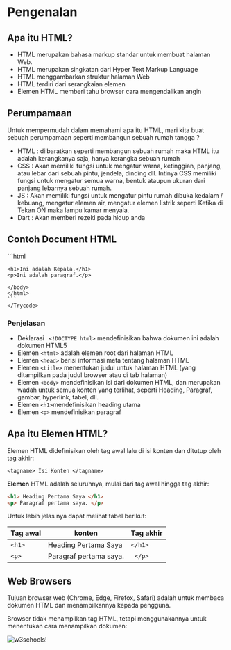 # Pengenalan

## Apa itu HTML?
* HTML merupakan bahasa markup standar untuk membuat halaman Web.
* HTML merupakan singkatan dari Hyper Text Markup Language
* HTML menggambarkan struktur halaman Web
* HTML terdiri dari serangkaian elemen
* Elemen HTML memberi tahu browser cara mengendalikan angin

## Perumpamaan 
Untuk mempermudah dalam memahami apa itu HTML, mari kita buat sebuah perumpamaan seperti membangun sebuah rumah tangga ?
* HTML : diibaratkan seperti membangun sebuah rumah maka HTML itu adalah kerangkanya saja, hanya kerangka sebuah rumah
* CSS : Akan memiliki fungsi untuk mengatur warna, ketinggian, panjang, atau lebar dari sebuah pintu, jendela, dinding dll. Intinya CSS memiliki fungsi untuk mengatur semua warna, bentuk ataupun ukuran dari panjang lebarnya sebuah rumah.
* JS : Akan memiliki fungsi untuk mengatur pintu rumah dibuka kedalam / kebuang, mengatur elemen air, mengatur elemen listrik seperti Ketika di Tekan ON maka lampu kamar menyala.
* Dart : Akan memberi rezeki pada hidup anda

## Contoh Document HTML

<div >
<Trycode code_source="https://www.w3schools.com/html/tryit.asp?filename=tryhtml_intro">
    ```html
    <!DOCTYPE html>
    <html>
    <head>
    <title>DOCUCODE</title>
    </head>
    <body>

    <h1>Ini adalah Kepala.</h1>
    <p>Ini adalah paragraf.</p>

    </body>
    </html>
    ```
    </Trycode>
</div>

### Penjelasan
* Deklarasi ``` <!DOCTYPE html>``` mendefinisikan bahwa dokumen ini adalah dokumen HTML5
* Elemen ```<html>``` adalah elemen root dari halaman HTML
* Elemen  ``` <head> ``` berisi informasi meta tentang halaman HTML
* Elemen  ``` <title> ``` menentukan judul untuk halaman HTML (yang ditampilkan pada judul browser atau di tab halaman)
* Elemen ``` <body> ``` mendefinisikan isi dari dokumen HTML, dan merupakan wadah untuk semua konten yang terlihat, seperti Heading, Paragraf, gambar, hyperlink, tabel, dll.
* Elemen  ``` <h1> ```mendefinisikan heading utama
* Elemen  ``` <p> ``` mendefinisikan paragraf

## Apa itu Elemen HTML?
Elemen HTML didefinisikan oleh tag awal lalu di isi konten dan ditutup oleh tag akhir:

``` <tagname> Isi Konten </tagname> ```

**Elemen** HTML adalah seluruhnya, mulai dari tag awal hingga tag akhir:

```HTML 
<h1> Heading Pertama Saya </h1> 
<p> Paragraf pertama saya. </p> 
```

Untuk lebih jelas nya dapat melihat tabel berikut:

| Tag awal | konten     | Tag akhir |
|-----------|---------------------|---------|
| ```<h1>```      | Heading Pertama Saya     | ```</h1> ```  |
|``` <p> ```      | Paragraf pertama saya. |``` </p>```    |


## Web Browsers
Tujuan browser web (Chrome, Edge, Firefox, Safari) adalah untuk membaca dokumen HTML dan menampilkannya kepada pengguna.

Browser tidak menampilkan tag HTML, tetapi menggunakannya untuk menentukan cara menampilkan dokumen:

![w3schools!](/html/html_introduce.png "w3schools")

